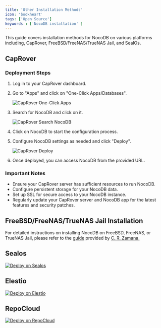 ```yaml
---
title: 'Other Installation Methods'
icon: 'bookheart'
tags: ['Open Source']
keywords : ['NocoDB installation' ]
---
```


This guide covers installation methods for NocoDB on various platforms including, CapRover, FreeBSD/FreeNAS/TrueNAS Jail, and SealOs.

## CapRover

### Deployment Steps

1. Log in to your CapRover dashboard.
2. Go to "Apps" and click on "One-Click Apps/Databases".
   
    ![CapRover One-Click Apps](/img/v2/installations/caprover-one-click-apps.png)
3. Search for NocoDB and click on it.

    ![CapRover Search NocoDB](/img/v2/installations/caprover-search-nocodb.png)
4. Click on NocoDB to start the configuration process.
5. Configure NocoDB settings as needed and click "Deploy".

    ![CapRover Deploy](/img/v2/installations/caprover-deploy.png)
6. Once deployed, you can access NocoDB from the provided URL.

### Important Notes
- Ensure your CapRover server has sufficient resources to run NocoDB.
- Configure persistent storage for your NocoDB data.
- Set up SSL for secure access to your NocoDB instance.
- Regularly update your CapRover server and NocoDB app for the latest features and security patches.


## FreeBSD/FreeNAS/TrueNAS Jail Installation

For detailed instructions on installing NocoDB on FreeBSD, FreeNAS, or TrueNAS Jail, please refer to the [guide](https://gist.github.com/Zamana/e9281d736f9e9ce5882c6f4b140a590e) provided by [C. R. Zamana.](https://github.com/Zamana)


## Sealos

[![Deploy on Sealos](/img/v2/installations/sealos.svg)](https://cloud.sealos.io/?openapp=system-template%3FtemplateName%3Dnocodb)

## Elestio

[![Deploy on Elestio](/img/v2/installations/deploy-to-elestio-btn.png)](https://elest.io/open-source/nocodb)

## RepoCloud

[![Deploy on RepoCloud](/img/v2/installations/repo-cloud.png)](https://repocloud.io/details/?app_id=100)
